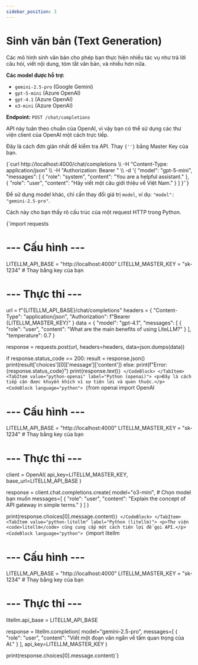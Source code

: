 ```yaml
---
sidebar_position: 3
---
```


# Sinh văn bản (Text Generation)


Các mô hình sinh văn bản cho phép bạn thực hiện nhiều tác vụ như trả lời câu hỏi, viết nội dung, tóm tắt văn bản, và nhiều hơn nữa.

**Các model được hỗ trợ:**
- `gemini-2.5-pro` (Google Gemini)
- `gpt-5-mini` (Azure OpenAI)
- `gpt-4.1` (Azure OpenAI)
- `o3-mini` (Azure OpenAI)

**Endpoint:** `POST /chat/completions`

API này tuân theo chuẩn của OpenAI, vì vậy bạn có thể sử dụng các thư viện client của OpenAI một cách trực tiếp.

<Tabs>
  <TabItem value="curl" label="curl">
    <p>Đây là cách đơn giản nhất để kiểm tra API. Thay <code>{'<your_api_key>'}</code> bằng Master Key của bạn.</p>
    <CodeBlock language="bash">
    {`curl http://localhost:4000/chat/completions \\
  -H "Content-Type: application/json" \\
  -H "Authorization: Bearer <your_api_key>" \\
  -d '{
    "model": "gpt-5-mini",
    "messages": [
      {
        "role": "system",
        "content": "You are a helpful assistant."
      },
      {
        "role": "user",
        "content": "Hãy viết một câu giới thiệu về Việt Nam."
      }
    ]
  }'`}
    </CodeBlock>
    <p>Để sử dụng model khác, chỉ cần thay đổi giá trị <code>model</code>, ví dụ: <code>"model": "gemini-2.5-pro"</code>.</p>
  </TabItem>
  <TabItem value="python-requests" label="Python (requests)">
    <p>Cách này cho bạn thấy rõ cấu trúc của một request HTTP trong Python.</p>
    <CodeBlock language="python">
    {`import requests

# --- Cấu hình ---
LITELLM_API_BASE = "http://localhost:4000"
LITELLM_MASTER_KEY = "sk-1234" # Thay bằng key của bạn

# --- Thực thi ---
url = f"{LITELLM_API_BASE}/chat/completions"
headers = {
    "Content-Type": "application/json",
    "Authorization": f"Bearer {LITELLM_MASTER_KEY}"
}
data = {
    "model": "gpt-4.1",
    "messages": [
        {
            "role": "user",
            "content": "What are the main benefits of using LiteLLM?"
        }
    ],
    "temperature": 0.7
}

response = requests.post(url, headers=headers, data=json.dumps(data))

if response.status_code == 200:
    result = response.json()
    print(result['choices'][0]['message']['content'])
else:
    print(f"Error: {response.status_code}")
    print(response.text)`}
    </CodeBlock>
  </TabItem>
  <TabItem value="python-openai" label="Python (openai)">
    <p>Đây là cách tiếp cận được khuyến khích vì sự tiện lợi và quen thuộc.</p>
    <CodeBlock language="python">
    {`from openai import OpenAI

# --- Cấu hình ---
LITELLM_API_BASE = "http://localhost:4000"
LITELLM_MASTER_KEY = "sk-1234" # Thay bằng key của bạn

# --- Thực thi ---
client = OpenAI(
    api_key=LITELLM_MASTER_KEY,
    base_url=LITELLM_API_BASE
)

response = client.chat.completions.create(
    model="o3-mini", # Chọn model bạn muốn
    messages=[
        {
            "role": "user",
            "content": "Explain the concept of API gateway in simple terms."
        }
    ]
)

print(response.choices[0].message.content)`}
    </CodeBlock>
  </TabItem>
  <TabItem value="python-litellm" label="Python (litellm)">
    <p>Thư viện <code>litellm</code> cũng cung cấp một cách tiện lợi để gọi API.</p>
    <CodeBlock language="python">
    {`import litellm

# --- Cấu hình ---
LITELLM_API_BASE = "http://localhost:4000"
LITELLM_MASTER_KEY = "sk-1234" # Thay bằng key của bạn

# --- Thực thi ---
litellm.api_base = LITELLM_API_BASE

response = litellm.completion(
    model="gemini-2.5-pro",
    messages=[
        {
            "role": "user",
            "content": "Viết một đoạn văn ngắn về tầm quan trọng của AI."
        }
    ],
    api_key=LITELLM_MASTER_KEY
)

print(response.choices[0].message.content)`}
    </CodeBlock>
  </TabItem>
</Tabs>
